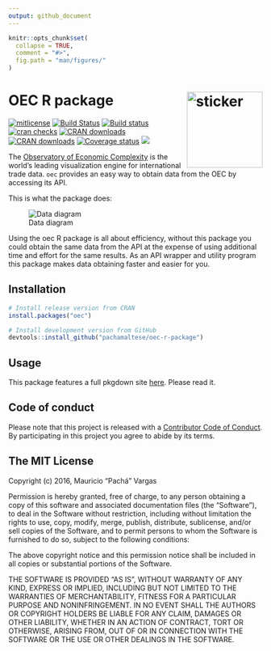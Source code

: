 ```yaml
---
output: github_document
---
```


<!-- README.md is generated from README.Rmd. Please edit that file -->

```r
knitr::opts_chunk$set(
  collapse = TRUE,
  comment = "#>",
  fig.path = "man/figures/"
)
```

# OEC R package <img src="http://pacha.hk/oec/observatory.png" width=150 align="right" alt="sticker"/>

[![mitlicense](https://img.shields.io/badge/License-MIT-green.svg)](https://opensource.org/licenses/MIT)
[![Build Status](https://travis-ci.org/pachamaltese/oec.svg?branch=master)](https://travis-ci.org/pachamaltese/oec)
[![Build status](https://ci.appveyor.com/api/projects/status/5xvlffxy8ro4wc34?svg=true)](https://ci.appveyor.com/project/pachamaltese/oec)
[![cran checks](https://cranchecks.info/badges/summary/oec)](https://cran.r-project.org/web/checks/check_results_oec.html)
[![CRAN downloads](http://cranlogs.r-pkg.org/badges/oec)](http://cran.rstudio.com/web/packages/oec/index.html)
[![CRAN downloads](http://cranlogs.r-pkg.org/badges/grand-total/oec)](http://cran.rstudio.com/web/packages/oec/index.html)
[![Coverage status](https://codecov.io/gh/pachamaltese/oec/branch/master/graph/badge.svg)](https://codecov.io/github/pachamaltese/oec?branch=master)
[![](https://badges.ropensci.org/217_status.svg)](https://github.com/ropensci/onboarding/issues/217)

The [Observatory of Economic Complexity](https://atlas.media.mit.edu/en/) is the world's leading visualization engine for international trade data. `oec` provides an easy way to obtain data from the OEC by accessing its API.

This is what the package does:

![Data diagram](http://pacha.hk/oec/data-diagram.svg)

Using the oec R package is all about efficiency, without this package you could obtain the same data from the API at the expense of using additional time and effort for the same results. As an API wrapper and utility program this package makes data obtaining faster and easier for you.

## Installation

```r
# Install release version from CRAN
install.packages("oec")

# Install development version from GitHub
devtools::install_github("pachamaltese/oec-r-package")
```

## Usage

This package features a full pkgdown site [here](http.//pacha.hk/oec/docs/). Please read it.

## Code of conduct

Please note that this project is released with a [Contributor Code of Conduct](CODE_OF_CONDUCT.md).
By participating in this project you agree to abide by its terms.

## The MIT License

Copyright (c) 2016, Mauricio "Pachá" Vargas

Permission is hereby granted, free of charge, to any person obtaining
a copy of this software and associated documentation files (the
"Software"), to deal in the Software without restriction, including
without limitation the rights to use, copy, modify, merge, publish,
distribute, sublicense, and/or sell copies of the Software, and to
permit persons to whom the Software is furnished to do so, subject to
the following conditions:

The above copyright notice and this permission notice shall be
included in all copies or substantial portions of the Software.

THE SOFTWARE IS PROVIDED "AS IS", WITHOUT WARRANTY OF ANY KIND,
EXPRESS OR IMPLIED, INCLUDING BUT NOT LIMITED TO THE WARRANTIES OF
MERCHANTABILITY, FITNESS FOR A PARTICULAR PURPOSE AND
NONINFRINGEMENT. IN NO EVENT SHALL THE AUTHORS OR COPYRIGHT HOLDERS BE
LIABLE FOR ANY CLAIM, DAMAGES OR OTHER LIABILITY, WHETHER IN AN ACTION
OF CONTRACT, TORT OR OTHERWISE, ARISING FROM, OUT OF OR IN CONNECTION
WITH THE SOFTWARE OR THE USE OR OTHER DEALINGS IN THE SOFTWARE.
